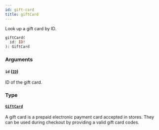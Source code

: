 ```yaml
---
id: gift-card
title: giftCard
---
```


Look up a gift card by ID.

```graphql
giftCard(
  id: ID!
): GiftCard
```

### Arguments

#### `id` ([`ID`](../../../developer/api-reference/scalars/id))

ID of the gift card.

### Type

#### [`GiftCard`](../../../developer/api-reference/objects/gift-card)

A gift card is a prepaid electronic payment card accepted in stores. They can be used during checkout by providing a valid gift card codes.
